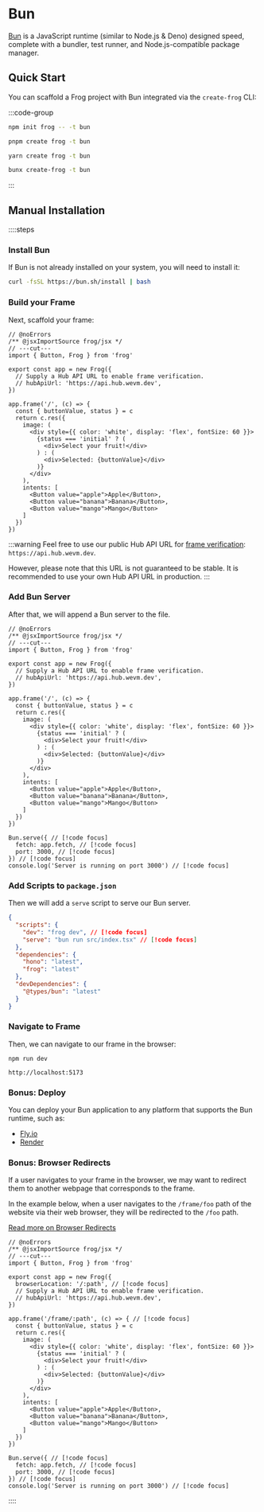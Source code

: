 # Bun

[Bun](https://bun.sh/) is a JavaScript runtime (similar to Node.js & Deno) designed speed, complete with a bundler, test runner, and Node.js-compatible package manager.

## Quick Start

You can scaffold a Frog project with Bun integrated via the `create-frog` CLI:

:::code-group

```bash [npm]
npm init frog -- -t bun
```

```bash [pnpm]
pnpm create frog -t bun
```

```bash [yarn]
yarn create frog -t bun
```

```bash [bun]
bunx create-frog -t bun
```

:::

## Manual Installation

::::steps

### Install Bun

If Bun is not already installed on your system, you will need to install it:

```bash
curl -fsSL https://bun.sh/install | bash
```

### Build your Frame

Next, scaffold your frame:

```tsx twoslash [src/index.tsx]
// @noErrors
/** @jsxImportSource frog/jsx */
// ---cut---
import { Button, Frog } from 'frog'

export const app = new Frog({
  // Supply a Hub API URL to enable frame verification.
  // hubApiUrl: 'https://api.hub.wevm.dev',
})

app.frame('/', (c) => {
  const { buttonValue, status } = c
  return c.res({
    image: (
      <div style={{ color: 'white', display: 'flex', fontSize: 60 }}>
        {status === 'initial' ? (
          <div>Select your fruit!</div>
        ) : (
          <div>Selected: {buttonValue}</div>
        )}
      </div>
    ),
    intents: [
      <Button value="apple">Apple</Button>,
      <Button value="banana">Banana</Button>,
      <Button value="mango">Mango</Button>
    ]
  })
})
```

:::warning
Feel free to use our public Hub API URL for [frame verification](https://docs.farcaster.xyz/reference/frames/spec#securing-frames:~:text=Unsigned%20messages%20can%20be%20spoofed%20and%20should%20usually%20be%20ignored.%20It%20is%20only%20safe%20to%20use%20them%20if%20you%20are%20performing%20an%20unauthenticated%20request.): `https://api.hub.wevm.dev`.

However, please note that this URL is not guaranteed to be stable. 
It is recommended to use your own Hub API URL in production.
:::

### Add Bun Server

After that, we will append a Bun server to the file.

```tsx twoslash [src/index.tsx]
// @noErrors
/** @jsxImportSource frog/jsx */
// ---cut---
import { Button, Frog } from 'frog'

export const app = new Frog({
  // Supply a Hub API URL to enable frame verification.
  // hubApiUrl: 'https://api.hub.wevm.dev',
})

app.frame('/', (c) => {
  const { buttonValue, status } = c
  return c.res({
    image: (
      <div style={{ color: 'white', display: 'flex', fontSize: 60 }}>
        {status === 'initial' ? (
          <div>Select your fruit!</div>
        ) : (
          <div>Selected: {buttonValue}</div>
        )}
      </div>
    ),
    intents: [
      <Button value="apple">Apple</Button>,
      <Button value="banana">Banana</Button>,
      <Button value="mango">Mango</Button>
    ]
  })
})

Bun.serve({ // [!code focus]
  fetch: app.fetch, // [!code focus]
  port: 3000, // [!code focus]
}) // [!code focus]
console.log('Server is running on port 3000') // [!code focus]
```

### Add Scripts to `package.json`

Then we will add a `serve` script to serve our Bun server.

```json
{
  "scripts": {
    "dev": "frog dev", // [!code focus]
    "serve": "bun run src/index.tsx" // [!code focus]
  },
  "dependencies": {
    "hono": "latest",
    "frog": "latest"
  },
  "devDependencies": {
    "@types/bun": "latest"
  }
}
```

### Navigate to Frame

Then, we can navigate to our frame in the browser:

`npm run dev`

`http://localhost:5173`

### Bonus: Deploy

You can deploy your Bun application to any platform that supports the Bun runtime, such as:

- [Fly.io](https://fly.io/blog/flydotio-heart-bun/)
- [Render](https://docs.render.com/deploy-bun-docker)

### Bonus: Browser Redirects

If a user navigates to your frame in the browser, we may want to redirect them 
to another webpage that corresponds to the frame.

In the example below, when a user navigates to the `/frame/foo` path of the website via their web browser, 
they will be redirected to the `/foo` path.

[Read more on Browser Redirects](/concepts/browser-redirects)

```tsx twoslash [src/index.tsx]
// @noErrors
/** @jsxImportSource frog/jsx */
// ---cut---
import { Button, Frog } from 'frog'

export const app = new Frog({
  browserLocation: '/:path', // [!code focus]
  // Supply a Hub API URL to enable frame verification.
  // hubApiUrl: 'https://api.hub.wevm.dev',
})

app.frame('/frame/:path', (c) => { // [!code focus]
  const { buttonValue, status } = c
  return c.res({
    image: (
      <div style={{ color: 'white', display: 'flex', fontSize: 60 }}>
        {status === 'initial' ? (
          <div>Select your fruit!</div>
        ) : (
          <div>Selected: {buttonValue}</div>
        )}
      </div>
    ),
    intents: [
      <Button value="apple">Apple</Button>,
      <Button value="banana">Banana</Button>,
      <Button value="mango">Mango</Button>
    ]
  })
})

Bun.serve({ // [!code focus]
  fetch: app.fetch, // [!code focus]
  port: 3000, // [!code focus]
}) // [!code focus]
console.log('Server is running on port 3000') // [!code focus]
```

::::